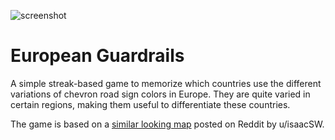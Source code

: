 
<Image
  className="rounded-md"
  src="/img/games/european-chevrons.png"
  alt="screenshot"
  width={1800}
  height={900}
/>

# European Guardrails

A simple streak-based game to memorize which countries use the different variations of chevron road sign colors in Europe. They are quite varied in certain regions, making them useful to differentiate these countries.

The game is based on a [similar looking map](https://www.reddit.com/r/geoguessr/comments/lwa9wr/map_of_european_road_curve_chevron_signs/) posted on Reddit by u/isaacSW.

<EuropeanGuardrailsSettings className="not-prose" />
